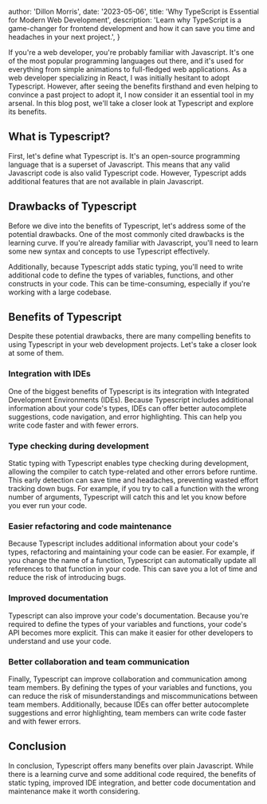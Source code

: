 
  author: 'Dillon Morris',
  date: '2023-05-06',
  title: 'Why TypeScript is Essential for Modern Web Development',
  description:
    'Learn why TypeScript is a game-changer for frontend development and how it can save you time and headaches in your next project.',
}



If you're a web developer, you're probably familiar with Javascript. It's one of the most popular programming languages out there, and it's used for everything from simple animations to full-fledged web applications. As a web developer specializing in React, I was initially hesitant to adopt Typescript. However, after seeing the benefits firsthand and even helping to convince a past project to adopt it, I now consider it an essential tool in my arsenal. In this blog post, we'll take a closer look at Typescript and explore its benefits.

## What is Typescript?

First, let's define what Typescript is. It's an open-source programming language that is a superset of Javascript. This means that any valid Javascript code is also valid Typescript code. However, Typescript adds additional features that are not available in plain Javascript.

## Drawbacks of Typescript

Before we dive into the benefits of Typescript, let's address some of the potential drawbacks. One of the most commonly cited drawbacks is the learning curve. If you're already familiar with Javascript, you'll need to learn some new syntax and concepts to use Typescript effectively.

Additionally, because Typescript adds static typing, you'll need to write additional code to define the types of variables, functions, and other constructs in your code. This can be time-consuming, especially if you're working with a large codebase.

## Benefits of Typescript

Despite these potential drawbacks, there are many compelling benefits to using Typescript in your web development projects. Let's take a closer look at some of them.

### Integration with IDEs

One of the biggest benefits of Typescript is its integration with Integrated Development Environments (IDEs). Because Typescript includes additional information about your code's types, IDEs can offer better autocomplete suggestions, code navigation, and error highlighting. This can help you write code faster and with fewer errors.

### Type checking during development

Static typing with Typescript enables type checking during development, allowing the compiler to catch type-related and other errors before runtime. This early detection can save time and headaches, preventing wasted effort tracking down bugs. For example, if you try to call a function with the wrong number of arguments, Typescript will catch this and let you know before you ever run your code.

### Easier refactoring and code maintenance

Because Typescript includes additional information about your code's types, refactoring and maintaining your code can be easier. For example, if you change the name of a function, Typescript can automatically update all references to that function in your code. This can save you a lot of time and reduce the risk of introducing bugs.

### Improved documentation

Typescript can also improve your code's documentation. Because you're required to define the types of your variables and functions, your code's API becomes more explicit. This can make it easier for other developers to understand and use your code.

### Better collaboration and team communication

Finally, Typescript can improve collaboration and communication among team members. By defining the types of your variables and functions, you can reduce the risk of misunderstandings and miscommunications between team members. Additionally, because IDEs can offer better autocomplete suggestions and error highlighting, team members can write code faster and with fewer errors.

## Conclusion

In conclusion, Typescript offers many benefits over plain Javascript. While there is a learning curve and some additional code required, the benefits of static typing, improved IDE integration, and better code documentation and maintenance make it worth considering.